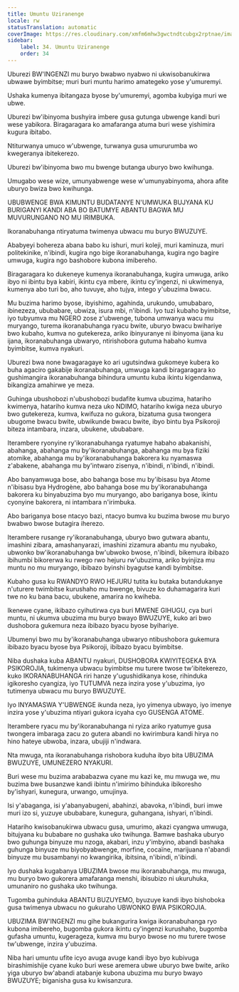 ```yaml
---
title: Umuntu Uziranenge
locale: rw
statusTranslation: automatic
coverImage: https://res.cloudinary.com/xmfm6mhw3gwctndtcubgx2rptnae/image/upload/v1740337243/small_cover_educacion_fundamental_a051170f1c.webp
sidebar:
    label: 34. Umuntu Uziranenge
    order: 34
---
```

Uburezi BW'INGENZI mu buryo bwabwo nyabwo ni ukwisobanukirwa ubwawe byimbitse; muri buri muntu harimo amategeko yose y'umuremyi.

Ushaka kumenya ibitangaza byose by'umuremyi, agomba kubyiga muri we ubwe.

Uburezi bw'ibinyoma bushyira imbere gusa gutunga ubwenge kandi buri wese yabikora. Biragaragara ko amafaranga atuma buri wese yishimira kugura ibitabo.

Ntiturwanya umuco w'ubwenge, turwanya gusa umururumba wo kwegeranya ibitekerezo.

Uburezi bw'ibinyoma bwo mu bwenge butanga uburyo bwo kwihunga.

Umugabo wese wize, umunyabwenge wese w'umunyabinyoma, ahora afite uburyo bwiza bwo kwihunga.

UBUBWENGE BWA KIMUNTU BUDATANYE N'UMWUKA BUJYANA KU BURIGANYI KANDI ABA BO BATUMYE ABANTU BAGWA MU MUVURUNGANO NO MU IRIMBUKA.

Ikoranabuhanga ntiryatuma twimenya ubwacu mu buryo BWUZUYE.

Ababyeyi bohereza abana babo ku ishuri, muri koleji, muri kaminuza, muri politekinike, n'ibindi, kugira ngo bige ikoranabuhanga, kugira ngo bagire umwuga, kugira ngo bashobore kubona imibereho.

Biragaragara ko dukeneye kumenya ikoranabuhanga, kugira umwuga, ariko ibyo ni ibintu bya kabiri, ikintu cya mbere, ikintu cy'ingenzi, ni ukwimenya, kumenya abo turi bo, aho tuvuye, aho tujya, intego y'ubuzima bwacu.

Mu buzima harimo byose, ibyishimo, agahinda, urukundo, umubabaro, ibinezeza, ububabare, ubwiza, isura mbi, n'ibindi. Iyo tuzi kubaho byimbitse, iyo tubyumva mu NGERO zose z'ubwenge, tubona umwanya wacu mu muryango, turema ikoranabuhanga ryacu bwite, uburyo bwacu bwihariye bwo kubaho, kumva no gutekereza, ariko ibinyuranye ni ibinyoma ijana ku ijana, ikoranabuhanga ubwaryo, ntirishobora gutuma habaho kumva byimbitse, kumva nyakuri.

Uburezi bwa none bwagaragaye ko ari ugutsindwa gukomeye kubera ko buha agaciro gakabije ikoranabuhanga, umwuga kandi biragaragara ko gushimangira ikoranabuhanga bihindura umuntu kuba ikintu kigendanwa, bikangiza amahirwe ye meza.

Guhinga ubushobozi n'ubushobozi budafite kumva ubuzima, hatariho kwimenya, hatariho kumva neza uko NDIMO, hatariho kwiga neza uburyo bwo gutekereza, kumva, kwifuza no gukora, bizatuma gusa twongera ubugome bwacu bwite, ubwikunde bwacu bwite, ibyo bintu bya Psikoroji biteza intambara, inzara, ubukene, ububabare.

Iterambere ryonyine ry'ikoranabuhanga ryatumye habaho abakanishi, abahanga, abahanga mu by'ikoranabuhanga, abahanga mu bya fiziki atomike, abahanga mu by'ikoranabuhanga bakorera ku nyamaswa z'abakene, abahanga mu by'intwaro zisenya, n'ibindi, n'ibindi, n'ibindi.

Abo banyamwuga bose, abo bahanga bose mu by'ibisasu bya Atome n'ibisasu bya Hydrogène, abo bahanga bose mu by'ikoranabuhanga bakorera ku binyabuzima byo mu muryango, abo bariganya bose, ikintu cyonyine bakorera, ni intambara n'irimbuka.

Abo bariganya bose ntacyo bazi, ntacyo bumva ku buzima bwose mu buryo bwabwo bwose butagira iherezo.

Iterambere rusange ry'ikoranabuhanga, uburyo bwo gutwara abantu, imashini zibara, amashanyarazi, imashini zizamura abantu mu nyubako, ubwonko bw'ikoranabuhanga bw'ubwoko bwose, n'ibindi, bikemura ibibazo ibihumbi bikorerwa ku rwego rwo hejuru rw'ubuzima, ariko byinjiza mu muntu no mu muryango, ibibazo byinshi byagutse kandi byimbitse.

Kubaho gusa ku RWANDYO RWO HEJURU tutita ku butaka butandukanye n'uturere twimbitse kurushaho mu bwenge, bivuze ko duhamagarira kuri twe no ku bana bacu, ubukene, amarira no kwiheba.

Ikenewe cyane, ikibazo cyihutirwa cya buri MWENE GIHUGU, cya buri muntu, ni ukumva ubuzima mu buryo bwayo BWUZUYE, kuko ari bwo dushobora gukemura neza ibibazo byacu byose byihariye.

Ubumenyi bwo mu by'ikoranabuhanga ubwaryo ntibushobora gukemura ibibazo byacu byose bya Psikoroji, ibibazo byacu byimbitse.

Niba dushaka kuba ABANTU nyakuri, DUSHOBORA KWIYITEGEKA BYA PSIKOROJIA, tukimenya ubwacu byimbitse mu turere twose tw'ibitekerezo, kuko IKORANABUHANGA riri hanze y'ugushidikanya kose, rihinduka igikoresho cyangiza, iyo TUTUMVA neza inzira yose y'ubuzima, iyo tutimenya ubwacu mu buryo BWUZUYE.

Iyo INYAMASWA Y'UBWENGE ikunda neza, iyo yimenya ubwayo, iyo imenye inzira yose y'ubuzima ntiyari gukora icyaha cyo GUSENGA ATOME.

Iterambere ryacu mu by'ikoranabuhanga ni ryiza ariko ryatumye gusa twongera imbaraga zacu zo gutera abandi no kwirimbura kandi hirya no hino hateye ubwoba, inzara, ubujiji n'indwara.

Nta mwuga, nta ikoranabuhanga rishobora kuduha ibyo bita UBUZIMA BWUZUYE, UMUNEZERO NYAKURI.

Buri wese mu buzima arababazwa cyane mu kazi ke, mu mwuga we, mu buzima bwe busanzwe kandi ibintu n'imirimo bihinduka ibikoresho by'ishyari, kunegura, urwango, umujinya.

Isi y'abaganga, isi y'abanyabugeni, abahinzi, abavoka, n'ibindi, buri imwe muri izo si, yuzuye ububabare, kunegura, guhangana, ishyari, n'ibindi.

Hatariho kwisobanukirwa ubwacu gusa, umurimo, akazi cyangwa umwuga, bitujyana ku bubabare no gushaka uko twihunga. Bamwe bashaka uburyo bwo guhunga binyuze mu nzoga, akabari, inzu y'imbyino, abandi bashaka guhunga binyuze mu biyobyabwenge, morfine, cocaïne, marijuana n'abandi binyuze mu busambanyi no kwangirika, ibitsina, n'ibindi, n'ibindi.

Iyo dushaka kugabanya UBUZIMA bwose mu ikoranabuhanga, mu mwuga, mu buryo bwo gukorera amafaranga menshi, ibisubizo ni ukuruhuka, umunaniro no gushaka uko twihunga.

Tugomba guhinduka ABANTU BUZUYEMO, byuzuye kandi ibyo bishoboka gusa twimenya ubwacu no gukuraho UBWONKO BWA PSIKOROJIA.

UBUZIMA BW'INGENZI mu gihe bukangurira kwiga ikoranabuhanga ryo kubona imibereho, bugomba gukora ikintu cy'ingenzi kurushaho, bugomba gufasha umuntu, kugerageza, kumva mu buryo bwose no mu turere twose tw'ubwenge, inzira y'ubuzima.

Niba hari umuntu ufite icyo avuga avuge kandi ibyo byo kubivuga birashimishije cyane kuko buri wese aremera ubwe uburyo bwe bwite, ariko yiga uburyo bw'abandi atabanje kubona ubuzima mu buryo bwayo BWUZUYE; biganisha gusa ku kwisanzura.

